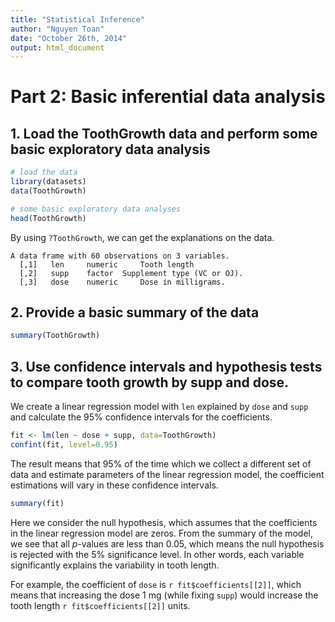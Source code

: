 ```yaml
---
title: "Statistical Inference"
author: "Nguyen Toan"
date: "October 26th, 2014" 
output: html_document
---
```

  
# Part 2: Basic inferential data analysis
  
## 1. Load the ToothGrowth data and perform some basic exploratory data analysis     
  
```r
# load the data
library(datasets)
data(ToothGrowth)

# some basic exploratory data analyses
head(ToothGrowth)
```

By using `?ToothGrowth`, we can get the explanations on the data.
```
A data frame with 60 observations on 3 variables.
  [,1]   len	 numeric	 Tooth length
  [,2]	 supp	 factor	 Supplement type (VC or OJ).
  [,3]	 dose	 numeric	 Dose in milligrams.
```

## 2. Provide a basic summary of the data

```r
summary(ToothGrowth)
```  

## 3. Use confidence intervals and hypothesis tests to compare tooth growth by supp and dose.  

We create a linear regression model with `len` explained by `dose` and `supp` and calculate the 95% confidence intervals for the coefficients.
  
```r
fit <- lm(len ~ dose + supp, data=ToothGrowth)
confint(fit, level=0.95)
```

The result means that 95% of the time which we collect a different set of data and estimate parameters of the linear regression model, the coefficient estimations will vary in these confidence intervals.

```r
summary(fit)
```

Here we consider the null hypothesis, which assumes that the coefficients in the linear regression model are zeros.
From the summary of the model, we see that all _p_-values are less than 0.05, which means the null hypothesis is rejected with the 5% significance level. In other words,  each variable significantly explains the variability in tooth length.

For example, the coefficient of `dose` is `r fit$coefficients[[2]]`, which means that increasing the dose 1 mg (while fixing `supp`) would increase the tooth length `r fit$coefficients[[2]]` units.
